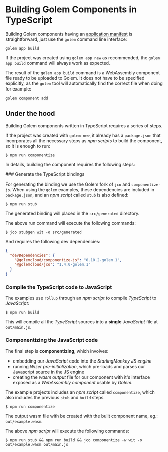 
# Building Golem Components in TypeScript
Building Golem components having an [application manifest](/app-manifest) is straightforward, just use the `golem` command line interface:

```shell copy
golem app build
```

If the project was created using `golem app new` as recommended, the `golem app build` command will always work as expected.

The result of the `golem app build` command is a WebAssembly component file ready to be uploaded to Golem. It does not have to be specified explicitly, as the `golem` tool will automatically find the correct file when doing for example:

```shell copy
golem component add
```

## Under the hood
Building Golem components written in TypeScript requires a series of steps.

If the project was created with `golem new`, it already has a `package.json` that incorporates all the necessary steps as _npm scripts_ to build the component, so it is enough to run:

```shell
$ npm run componentize
```

In details, building the component requires the following steps:

<Steps>
### Generate the TypeScript bindings

For generating the binding we use the Golem fork of `jco` and `componentize-js`. When using the `golem` examples, these dependencies are included in `package.json`, and an _npm script_ called `stub` is also defined:

```shell
$ npm run stub
```

The generated binding will placed in the `src/generated` directory.

The above run command will execute the following commands:

```shell
$ jco stubgen wit -o src/generated
```

And requires the following dev dependencies:

```json
{
  "devDependencies": {
    "@golemcloud/componentize-js": "0.10.2-golem.1",
    "@golemcloud/jco": "1.4.0-golem.1"
  }
}
```

### Compile the TypeScript code to JavaScript

The examples use `rollup` through an _npm script_ to compile _TypeScript_ to _JavaScript_:

```shell
$ npm run build
```

This will compile all the _TypeScript_ sources into a **single** _JavaScript_ file at `out/main.js`.

### Componentizing the JavaScript code

The final step is **componentizing**, which involves:

- embedding our _JavaScript_ code into the _StarlingMonkey JS engine_
- running _Wizer pre-initialization_, which pre-loads and parses our Javascript source in the JS engine
- creating the _wasm output_ file for our component with it's interface exposed as a _WebAssembly component_ usable by _Golem_.

The example projects includes an _npm script_ called `componentize`, which also includes the previous `stub` and `build` steps.

```shell
$ npm run componentize
```

The output wasm file with be created with the built component name, eg.: `out/example.wasm`.

The above _npm script_ will execute the following commands:

```
$ npm run stub && npm run build && jco componentize -w wit -o out/example.wasm out/main.js
```

</Steps>
